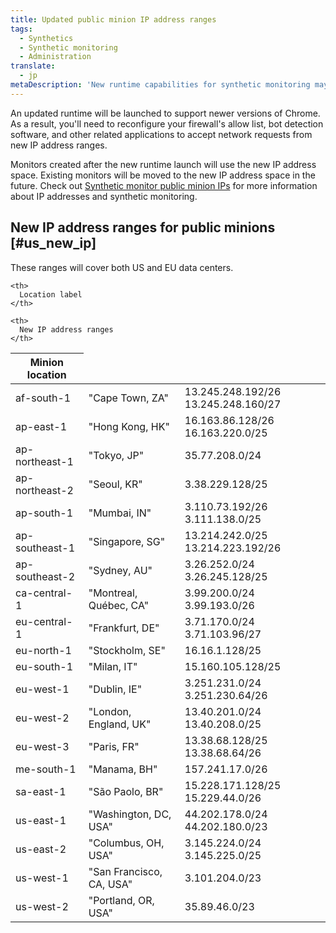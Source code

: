 ```yaml
---
title: Updated public minion IP address ranges
tags:
  - Synthetics
  - Synthetic monitoring
  - Administration
translate:
  - jp
metaDescription: 'New runtime capabilities for synthetic monitoring may require you update your firewall allow list to accept network requests from new IP address ranges'
---
```


An updated runtime will be launched to support newer versions of Chrome. As a result, you'll need to reconfigure your firewall's allow list, bot detection software, and other related applications to accept network requests from new IP address ranges. 

Monitors created after the new runtime launch will use the new IP address space. Existing monitors will be moved to the new IP address space in the future. Check out [Synthetic monitor public minion IPs](/docs/synthetics/synthetic-monitoring/administration/synthetic-public-minion-ips/) for more information about IP addresses and synthetic monitoring.

## New IP address ranges for public minions [#us_new_ip]

These ranges will cover both US and EU data centers. 

<table class="alternate">
  <thead>
  <tr>
    <th style={{width: "200px"}}>
      Minion location
    </th>

    <th>
      Location label
    </th>

    <th>
      New IP address ranges
    </th>
  </tr>
  </thead>

  <tbody>
  <tr>
    <td>
      af-south-1
    </td>
    <td>
      "Cape Town, ZA"
    </td>
    <td>
      13.245.248.192/26  
      13.245.248.160/27  
    </td>
  </tr>

  <tr>
    <td>
      ap-east-1
    </td>
    <td>
      "Hong Kong, HK"
    </td>
    <td>
      16.163.86.128/26  
      16.163.220.0/25
    </td>
  </tr>

  <tr>
    <td>
      ap-northeast-1
    </td>
    <td>
      "Tokyo, JP"
    </td>
    <td>
      35.77.208.0/24
    </td>
  </tr>

  <tr>
    <td>
      ap-northeast-2 
    </td>
    <td>
      "Seoul, KR"
    </td>
    <td>
      3.38.229.128/25
    </td>
  </tr>

  <tr>
    <td>
      ap-south-1
    </td>
    <td>
      "Mumbai, IN"
    </td>
    <td>
      3.110.73.192/26  
      3.111.138.0/25
    </td>
  </tr>

  <tr>
    <td>
      ap-southeast-1
    </td>
    <td>
      "Singapore, SG"
    </td>
    <td>
      13.214.242.0/25   
      13.214.223.192/26
    </td>
  </tr>

  <tr>
    <td>
      ap-southeast-2
    </td>
    <td>
      "Sydney, AU"
    </td>
    <td>
      3.26.252.0/24   
      3.26.245.128/25 
    </td>
  </tr>

  <tr>
    <td>
      ca-central-1
    </td>
    <td>
      "Montreal, Québec, CA"
    </td>
    <td>
      3.99.200.0/24  
      3.99.193.0/26  
    </td>
  </tr>

  <tr>
    <td>
      eu-central-1
    </td>
    <td>
      "Frankfurt, DE" 
    </td>
    <td>
      3.71.170.0/24   
      3.71.103.96/27
    </td>
  </tr>

  <tr>
    <td>
      eu-north-1
    </td>
    <td>
      "Stockholm, SE"
    </td>
    <td>
      16.16.1.128/25
    </td>
  </tr>

  <tr>
    <td>
      eu-south-1
    </td>
    <td>
      "Milan, IT"
    </td>
    <td>
      15.160.105.128/25
    </td>
  </tr>

  <tr>
    <td>
      eu-west-1
    </td>
    <td>
      "Dublin, IE"
    </td>
    <td>
      3.251.231.0/24  
      3.251.230.64/26
    </td>
  </tr>

  <tr>
    <td>
      eu-west-2
    </td>
    <td>
      "London, England, UK"
    </td>
    <td>
      13.40.201.0/24  
      13.40.208.0/25
    </td>
  </tr>

  <tr>
    <td>
      eu-west-3
    </td>
    <td>
      "Paris, FR"
    </td>
    <td>
      13.38.68.128/25  
      13.38.68.64/26
    </td>
  </tr>

  <tr>
    <td>
      me-south-1
    </td>
    <td>
      "Manama, BH"
    </td>
    <td>
      157.241.17.0/26
    </td>
  </tr>

  <tr>
    <td>
      sa-east-1
    </td>
    <td>
      "São Paolo, BR"
    </td>
    <td>
      15.228.171.128/25  
      15.229.44.0/26
    </td>
  </tr>

  <tr>
    <td>
      us-east-1
    </td>
    <td>
      "Washington, DC, USA"
    </td>
    <td>
      44.202.178.0/24  
      44.202.180.0/23
    </td>
  </tr>

  <tr>
    <td>
      us-east-2
    </td>
    <td>
      "Columbus, OH, USA"
    </td>
    <td>
      3.145.224.0/24  
      3.145.225.0/25
    </td>
  </tr>

  <tr>
    <td>
      us-west-1
    </td>
    <td>
      "San Francisco, CA, USA"
    </td>
    <td>
      3.101.204.0/23
    </td>
  </tr>

  <tr>
    <td>
      us-west-2
    </td>
    <td>
      "Portland, OR, USA"
    </td>
    <td>
      35.89.46.0/23
    </td>
  </tr>
  </tbody>
</table>